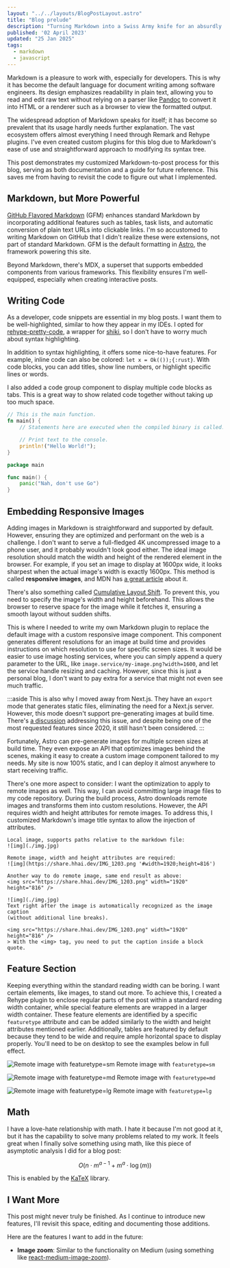 ```yaml
---
layout: "../../layouts/BlogPostLayout.astro"
title: "Blog prelude"
description: "Turning Markdown into a Swiss Army knife for an absurdly customized blog."
published: '02 April 2023'
updated: "25 Jan 2025"
tags:
  - markdown
  - javascript
---
```


Markdown is a pleasure to work with, especially for developers. This is why it
has become the default language for document writing among software engineers.
Its design emphasizes readability in plain text, allowing you to read and edit
raw text without relying on a parser like [Pandoc](https://pandoc.org/) to
convert it into HTML or a renderer such as a browser to view the formatted
output.

The widespread adoption of Markdown speaks for itself; it has become so
prevalent that its usage hardly needs further explanation. The vast ecosystem
offers almost everything I need through Remark and Rehype plugins. I've even
created custom plugins for this blog due to Markdown's ease of use and
straightforward approach to modifying its syntax tree.

This post demonstrates my customized Markdown-to-post process for this blog,
serving as both documentation and a guide for future reference. This saves me
from having to revisit the code to figure out what I implemented.

## Markdown, but More Powerful

[GitHub Flavored Markdown](https://github.github.com/gfm) (GFM) enhances
standard Markdown by incorporating additional features such as tables, task
lists, and automatic conversion of plain text URLs into clickable links. I'm so
accustomed to writing Markdown on GitHub that I didn't realize these were
extensions, not part of standard Markdown. GFM is the default formatting in
[Astro](https://astro.build/), the framework powering this site.

Beyond Markdown, there's MDX, a superset that supports embedded components from
various frameworks. This flexibility ensures I'm well-equipped, especially when
creating interactive posts.

## Writing Code

As a developer, code snippets are essential in my blog posts. I want them to be
well-highlighted, similar to how they appear in my IDEs. I opted for
[rehype-pretty-code](https://rehype-pretty-code.netlify.app/), a wrapper for
[shiki](https://github.com/shikijs/shiki), so I don't have to worry much about
syntax highlighting.

In addition to syntax highlighting, it offers some nice-to-have features. For
example, inline code can also be colored: `let x = Ok(());{:rust}`. With code
blocks, you can add titles, show line numbers, or highlight specific lines or
words.

I also added a code group component to display multiple code blocks as tabs.
This is a great way to show related code together without taking up too much
space.

<CodeGroup client:load>

```rust showLineNumbers title="example.rs" {5-6, 2} /compiled binary is called/
// This is the main function.
fn main() {
    // Statements here are executed when the compiled binary is called.

    // Print text to the console.
    println!("Hello World!");
}
```

```go showLineNumbers title="example.go"
package main

func main() {
    panic("Nah, don't use Go")
}
```

</CodeGroup>

## Embedding Responsive Images

Adding images in Markdown is straightforward and supported by default. However,
ensuring they are optimized and performant on the web is a challenge. I don't
want to serve a full-fledged 4K uncompressed image to a phone user, and it
probably wouldn't look good either. The ideal image resolution should match the
width and height of the rendered element in the browser. For example, if you
set an image to display at 1600px wide, it looks sharpest when the actual
image's width is exactly 1600px. This method is called **responsive images**,
and MDN has [a great
article](https://developer.mozilla.org/en-US/docs/Learn/HTML/Multimedia_and_embedding/Responsive_images)
about it.

There's also something called [Cumulative Layout Shift](https://web.dev/cls/).
To prevent this, you need to specify the image's width and height beforehand.
This allows the browser to reserve space for the image while it fetches it,
ensuring a smooth layout without sudden shifts.

This is where I needed to write my own Markdown plugin to replace the default
image with a custom responsive image component. This component generates
different resolutions for an image at build time and provides instructions on
which resolution to use for specific screen sizes. It would be easier to use
image hosting services, where you can simply append a query parameter to the
URL, like `image.service/my-image.png?width=1600`, and let the service handle
resizing and caching. However, since this is just a personal blog, I don't want
to pay extra for a service that might not even see much traffic.

:::aside
This is also why I moved away from Next.js. They have an `export` mode
that generates static files, eliminating the need for a Next.js server.
However, this mode doesn't support pre-generating images at build time. There's
[a discussion](https://github.com/vercel/next.js/discussions/19065) addressing
this issue, and despite being one of the most requested features since 2020, it
still hasn't been considered.
:::

Fortunately, Astro can pre-generate images for multiple screen sizes at build
time. They even expose an API that optimizes images behind the scenes, making
it easy to create a custom image component tailored to my needs. My site is now
100% static, and I can deploy it almost anywhere to start receiving traffic.

There's one more aspect to consider: I want the optimization to apply to remote
images as well. This way, I can avoid committing large image files to my code
repository. During the build process, Astro downloads remote images and
transforms them into custom resolutions. However, the API requires width and
height attributes for remote images. To address this, I customized Markdown's
image title syntax to allow the injection of attributes.

```mdx showLineNumbers
Local image, supports paths relative to the markdown file:
![img](./img.jpg)

Remote image, width and height attributes are required:
![img](https://share.hhai.dev/IMG_1203.png '#width=1920;height=816')

Another way to do remote image, same end result as above:
<img src="https://share.hhai.dev/IMG_1203.png" width="1920" height="816" />

![img](./img.jpg)
Text right after the image is automatically recognized as the image caption
(without additional line breaks).

<img src="https://share.hhai.dev/IMG_1203.png" width="1920" height="816" />
> With the <img> tag, you need to put the caption inside a block quote.
```

## Feature Section

Keeping everything within the standard reading width can be boring. I want
certain elements, like images, to stand out more. To achieve this, I created a
Rehype plugin to enclose regular parts of the post within a standard reading
width container, while special feature elements are wrapped in a larger width
container. These feature elements are identified by a specific `featuretype`
attribute and can be added similarly to the width and height attributes
mentioned earlier. Additionally, tables are featured by default because they
tend to be wide and require ample horizontal space to display properly. You'll
need to be on desktop to see the examples below in full effect.

![Remote image with
featuretype=sm](https://res.cloudinary.com/dmdgv6qrg/image/upload/v1737782404/hhai.dev%20blog/authoring%20in%20markdown/DSCF2218_myzlaz.jpg
'#width=2731;height=4096;featuretype=sm')
Remote image with `featuretype=sm`

![Remote image with
featuretype=md](https://res.cloudinary.com/dmdgv6qrg/image/upload/v1737782166/hhai.dev%20blog/authoring%20in%20markdown/DSCF8231_oaf24e.jpg
'#width=2048;height=1365;featuretype=md')
Remote image with `featuretype=md`

![Remote image with
featuretype=lg](https://res.cloudinary.com/dmdgv6qrg/image/upload/v1737782228/hhai.dev%20blog/authoring%20in%20markdown/DSCF2194_s5m7rt.jpg
'#width=4096;height=1743;featuretype=lg')
Remote image with `featuretype=lg`

## Math

I have a love-hate relationship with math. I hate it because I'm not good at
it, but it has the capability to solve many problems related to my work. It
feels great when I finally solve something using math, like this piece of
asymptotic analysis I did for a blog post:

$$
O(n \cdot m^{a-1} + m^{a} \cdot \log(m))
$$

This is enabled by the [KaTeX](https://github.com/KaTeX/KaTeX) library.

## I Want More

This post might never truly be finished. As I continue to introduce new
features, I'll revisit this space, editing and documenting those additions.

Here are the features I want to add in the future:

- **Image zoom**: Similar to the functionality on Medium (using something like
[react-medium-image-zoom](https://github.com/rpearce/react-medium-image-zoom)).
